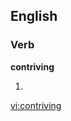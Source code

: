 ==English==

===Verb===
'''contriving'''

# {{present participle of|[[contrive]]}}

[[vi:contriving]]